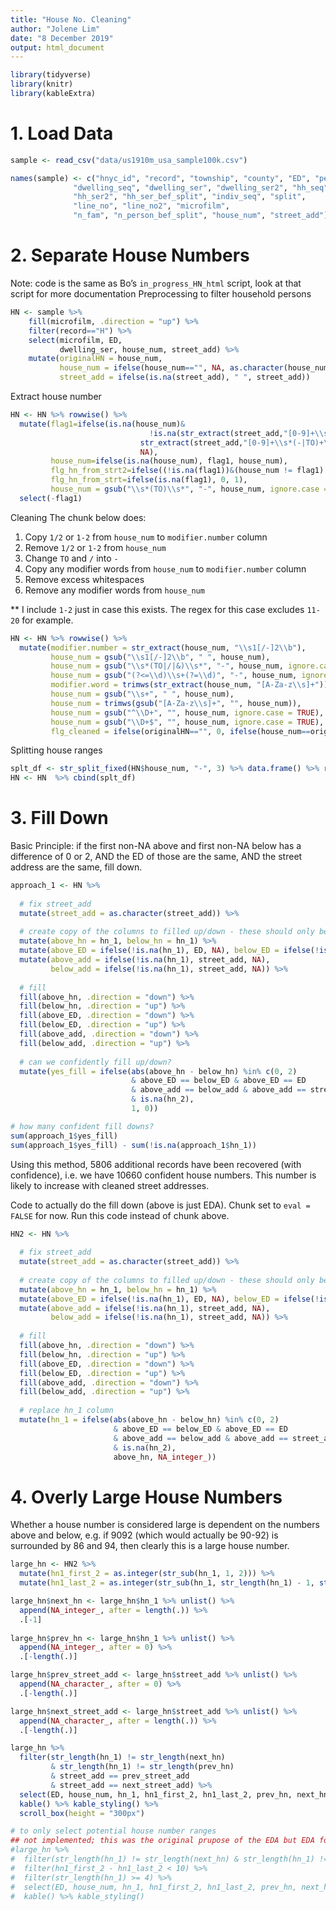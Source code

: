```yaml
---
title: "House No. Cleaning"
author: "Jolene Lim"
date: "8 December 2019"
output: html_document
---
```


```r
library(tidyverse)
library(knitr)
library(kableExtra)
```

# 1. Load Data
```r
sample <- read_csv("data/us1910m_usa_sample100k.csv")

names(sample) <- c("hnyc_id", "record", "township", "county", "ED", "person_id",
              "dwelling_seq", "dwelling_ser", "dwelling_ser2", "hh_seq", "hh_seq_8",
              "hh_ser2", "hh_ser_bef_split", "indiv_seq", "split",
              "line_no", "line_no2", "microfilm",
              "n_fam", "n_person_bef_split", "house_num", "street_add")
```

# 2. Separate House Numbers
Note: code is the same as Bo's `in_progress_HN_html` script, look at that script for more documentation
Preprocessing to filter household persons
```r
HN <- sample %>%
    fill(microfilm, .direction = "up") %>%
    filter(record=="H") %>%
    select(microfilm, ED, 
           dwelling_ser, house_num, street_add) %>%
    mutate(originalHN = house_num,
           house_num = ifelse(house_num=="", NA, as.character(house_num)),
           street_add = ifelse(is.na(street_add), " ", street_add))
```

Extract house number
```r
HN <- HN %>% rowwise() %>%
  mutate(flag1=ifelse(is.na(house_num)&
                               !is.na(str_extract(street_add,"[0-9]+\\s*(-|TO)+\\s*[0-9]+")), 
                             str_extract(street_add,"[0-9]+\\s*(-|TO)+\\s*[0-9]+"),
                             NA),
         house_num=ifelse(is.na(house_num), flag1, house_num),
         flg_hn_from_strt2=ifelse((!is.na(flag1))&(house_num != flag1) , 1, 0),
         flg_hn_from_strt=ifelse(is.na(flag1), 0, 1),
         house_num = gsub("\\s*(TO)\\s*", "-", house_num, ignore.case = TRUE)) %>%
  select(-flag1)
```

Cleaning
The chunk below does:

1. Copy `1/2` or `1-2` from `house_num` to `modifier.number` column
2. Remove `1/2` or `1-2` from `house_num`
3. Change `TO` and `/` into `-`
4. Copy any modifier words from `house_num` to `modifier.number` column
5. Remove excess whitespaces
6. Remove any modifier words from `house_num`

** I include `1-2` just in case this exists. The regex for this case excludes `11-20` for example.
```r
HN <- HN %>% rowwise() %>%
  mutate(modifier.number = str_extract(house_num, "\\s1[/-]2\\b"), 
         house_num = gsub("\\s1[/-]2\\b", " ", house_num),  
         house_num = gsub("\\s*(TO|/|&)\\s*", "-", house_num, ignore.case = TRUE), 
         house_num = gsub("(?<=\\d)\\s+(?=\\d)", "-", house_num, ignore.case = TRUE, perl = TRUE), 
         modifier.word = trimws(str_extract(house_num, "[A-Za-z\\s]+")),            
         house_num = gsub("\\s+", " ", house_num),                    
         house_num = trimws(gsub("[A-Za-z\\s]+", "", house_num)),
         house_num = gsub("^\\D+", "", house_num, ignore.case = TRUE), 
         house_num = gsub("\\D+$", "", house_num, ignore.case = TRUE), 
         flg_cleaned = ifelse(originalHN=="", 0, ifelse(house_num==originalHN, 0, 1))) 
```

Splitting house ranges
```r
splt_df <- str_split_fixed(HN$house_num, "-", 3) %>% data.frame() %>% rename(hn_1 = X1, hn_2 = X2, hn_3 = X3) %>% mutate_all(as.character) %>% mutate_all(as.numeric)
HN <- HN  %>% cbind(splt_df) 
```

# 3. Fill Down
Basic Principle: if the first non-NA above and first non-NA below has a difference of 0 or 2, AND the ED of those are the same, AND the street address are the same, fill down.

```r
approach_1 <- HN %>%
  
  # fix street_add
  mutate(street_add = as.character(street_add)) %>%
  
  # create copy of the columns to filled up/down - these should only be filled for records with house no.s
  mutate(above_hn = hn_1, below_hn = hn_1) %>% 
  mutate(above_ED = ifelse(!is.na(hn_1), ED, NA), below_ED = ifelse(!is.na(hn_1), ED, NA)) %>%
  mutate(above_add = ifelse(!is.na(hn_1), street_add, NA), 
         below_add = ifelse(!is.na(hn_1), street_add, NA)) %>%
  
  # fill
  fill(above_hn, .direction = "down") %>%
  fill(below_hn, .direction = "up") %>%
  fill(above_ED, .direction = "down") %>%
  fill(below_ED, .direction = "up") %>%
  fill(above_add, .direction = "down") %>%
  fill(below_add, .direction = "up") %>%
  
  # can we confidently fill up/down?
  mutate(yes_fill = ifelse(abs(above_hn - below_hn) %in% c(0, 2)
                           & above_ED == below_ED & above_ED == ED
                           & above_add == below_add & above_add == street_add
                           & is.na(hn_2), 
                           1, 0))

# how many confident fill downs?
sum(approach_1$yes_fill)
sum(approach_1$yes_fill) - sum(!is.na(approach_1$hn_1))
```

Using this method, 5806 additional records have been recovered (with confidence), i.e. we have 10660 confident house numbers. This number is likely to increase with cleaned street addresses.

Code to actually do the fill down (above is just EDA). Chunk set to `eval = FALSE` for now. Run this code instead of chunk above.
```r
HN2 <- HN %>%
  
  # fix street_add
  mutate(street_add = as.character(street_add)) %>%
  
  # create copy of the columns to filled up/down - these should only be filled for records with house no.s
  mutate(above_hn = hn_1, below_hn = hn_1) %>% 
  mutate(above_ED = ifelse(!is.na(hn_1), ED, NA), below_ED = ifelse(!is.na(hn_1), ED, NA)) %>%
  mutate(above_add = ifelse(!is.na(hn_1), street_add, NA), 
         below_add = ifelse(!is.na(hn_1), street_add, NA)) %>%
  
  # fill
  fill(above_hn, .direction = "down") %>%
  fill(below_hn, .direction = "up") %>%
  fill(above_ED, .direction = "down") %>%
  fill(below_ED, .direction = "up") %>%
  fill(above_add, .direction = "down") %>%
  fill(below_add, .direction = "up") %>%
  
  # replace hn_1 column
  mutate(hn_1 = ifelse(abs(above_hn - below_hn) %in% c(0, 2) 
                       & above_ED == below_ED & above_ED == ED
                       & above_add == below_add & above_add == street_add
                       & is.na(hn_2), 
                       above_hn, NA_integer_))
```

# 4. Overly Large House Numbers
Whether a house number is considered large is dependent on the numbers above and below, e.g. if 9092 (which would actually be 90-92) is surrounded by 86 and 94, then clearly this is a large house number.

```r
large_hn <- HN2 %>%
  mutate(hn1_first_2 = as.integer(str_sub(hn_1, 1, 2))) %>%
  mutate(hn1_last_2 = as.integer(str_sub(hn_1, str_length(hn_1) - 1, str_length(hn_1))))

large_hn$next_hn <- large_hn$hn_1 %>% unlist() %>%
  append(NA_integer_, after = length(.)) %>%
  .[-1]
  
large_hn$prev_hn <- large_hn$hn_1 %>% unlist() %>%
  append(NA_integer_, after = 0) %>%
  .[-length(.)]

large_hn$prev_street_add <- large_hn$street_add %>% unlist() %>%
  append(NA_character_, after = 0) %>%
  .[-length(.)]

large_hn$next_street_add <- large_hn$street_add %>% unlist() %>%
  append(NA_character_, after = length(.)) %>%
  .[-length(.)]

large_hn %>%
  filter(str_length(hn_1) != str_length(next_hn) 
         & str_length(hn_1) != str_length(prev_hn)
         & street_add == prev_street_add
         & street_add == next_street_add) %>%
  select(ED, house_num, hn_1, hn1_first_2, hn1_last_2, prev_hn, next_hn) %>%
  kable() %>% kable_styling() %>%
  scroll_box(height = "300px")

# to only select potential house number ranges
## not implemented; this was the original prupose of the EDA but EDA found more issues, but good to have a reference code for selecting specifically house number ranges
#large_hn %>%
#  filter(str_length(hn_1) != str_length(next_hn) & str_length(hn_1) != str_length(prev_hn)) %>%
#  filter(hn1_first_2 - hn1_last_2 < 10) %>%
#  filter(str_length(hn_1) >= 4) %>%
#  select(ED, house_num, hn_1, hn1_first_2, hn1_last_2, prev_hn, next_hn) %>%
#  kable() %>% kable_styling()
```